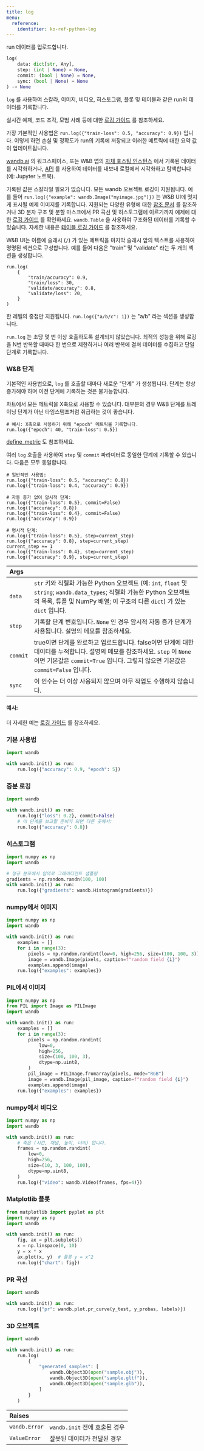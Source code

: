 ---
title: log
menu:
  reference:
    identifier: ko-ref-python-log
---

<Card title="View the source code" href="https://www.github.com/wandb/wandb/tree/637bddf198525810add5804059001b1b319d6ad1/wandb/sdk/wandb_run.py#L1613-L1873" icon="github"/>

run 데이터를 업로드합니다.

```python
log(
    data: dict[str, Any],
    step: (int | None) = None,
    commit: (bool | None) = None,
    sync: (bool | None) = None
) -> None
```

`log` 를 사용하여 스칼라, 이미지, 비디오, 히스토그램, 플롯 및 테이블과 같은 run의 데이터를 기록합니다.

실시간 예제, 코드 조각, 모범 사례 등에 대한 [로깅 가이드](https://docs.wandb.ai/guides/track/log) 를 참조하세요.

가장 기본적인 사용법은 `run.log({"train-loss": 0.5, "accuracy": 0.9})` 입니다. 이렇게 하면 손실 및 정확도가 run의 기록에 저장되고 이러한 메트릭에 대한 요약 값이 업데이트됩니다.

[wandb.ai](https://wandb.ai) 의 워크스페이스, 또는 W&B 앱의 [자체 호스팅 인스턴스](https://docs.wandb.ai/guides/hosting) 에서 기록된 데이터를 시각화하거나, [API](https://docs.wandb.ai/guides/track/public-api-guide) 를 사용하여 데이터를 내보내 로컬에서 시각화하고 탐색합니다 (예: Jupyter 노트북).

기록된 값은 스칼라일 필요가 없습니다. 모든 wandb 오브젝트 로깅이 지원됩니다. 예를 들어 `run.log({"example": wandb.Image("myimage.jpg")})` 는 W&B UI에 멋지게 표시될 예제 이미지를 기록합니다. 지원되는 다양한 유형에 대한 [참조 문서](https://docs.wandb.ai/ref/python/sdk/data-types/) 를 참조하거나 3D 분자 구조 및 분할 마스크에서 PR 곡선 및 히스토그램에 이르기까지 예제에 대한 [로깅 가이드](https://docs.wandb.ai/guides/track/log) 를 확인하세요. `wandb.Table` 을 사용하여 구조화된 데이터를 기록할 수 있습니다. 자세한 내용은 [테이블 로깅 가이드](https://docs.wandb.ai/guides/models/tables/tables-walkthrough) 를 참조하세요.

W&B UI는 이름에 슬래시 (`/`) 가 있는 메트릭을 마지막 슬래시 앞의 텍스트를 사용하여 명명된 섹션으로 구성합니다. 예를 들어 다음은 "train" 및 "validate" 라는 두 개의 섹션을 생성합니다.

```
run.log(
    {
        "train/accuracy": 0.9,
        "train/loss": 30,
        "validate/accuracy": 0.8,
        "validate/loss": 20,
    }
)
```

한 레벨의 중첩만 지원됩니다. `run.log({"a/b/c": 1})` 는 "a/b" 라는 섹션을 생성합니다.

`run.log` 는 초당 몇 번 이상 호출하도록 설계되지 않았습니다. 최적의 성능을 위해 로깅을 N번 반복할 때마다 한 번으로 제한하거나 여러 반복에 걸쳐 데이터를 수집하고 단일 단계로 기록합니다.

### W&B 단계

기본적인 사용법으로, `log` 를 호출할 때마다 새로운 "단계" 가 생성됩니다. 단계는 항상 증가해야 하며 이전 단계에 기록하는 것은 불가능합니다.

차트에서 모든 메트릭을 X축으로 사용할 수 있습니다. 대부분의 경우 W&B 단계를 트레이닝 단계가 아닌 타임스탬프처럼 취급하는 것이 좋습니다.

```
# 예시: X축으로 사용하기 위해 "epoch" 메트릭을 기록합니다.
run.log({"epoch": 40, "train-loss": 0.5})
```

[define_metric](https://docs.wandb.ai/ref/python/sdk/classes/run/#method-rundefine_metric) 도 참조하세요.

여러 `log` 호출을 사용하여 `step` 및 `commit` 파라미터로 동일한 단계에 기록할 수 있습니다. 다음은 모두 동일합니다.

```
# 일반적인 사용법:
run.log({"train-loss": 0.5, "accuracy": 0.8})
run.log({"train-loss": 0.4, "accuracy": 0.9})

# 자동 증가 없이 암시적 단계:
run.log({"train-loss": 0.5}, commit=False)
run.log({"accuracy": 0.8})
run.log({"train-loss": 0.4}, commit=False)
run.log({"accuracy": 0.9})

# 명시적 단계:
run.log({"train-loss": 0.5}, step=current_step)
run.log({"accuracy": 0.8}, step=current_step)
current_step += 1
run.log({"train-loss": 0.4}, step=current_step)
run.log({"accuracy": 0.9}, step=current_step)
```

| Args |  |
| :--- | :--- |
|  `data` |  `str` 키와 직렬화 가능한 Python 오브젝트 (예: `int`, `float` 및 `string`; `wandb.data_types`; 직렬화 가능한 Python 오브젝트의 목록, 튜플 및 NumPy 배열; 이 구조의 다른 `dict`) 가 있는 `dict` 입니다. |
|  `step` |  기록할 단계 번호입니다. `None` 인 경우 암시적 자동 증가 단계가 사용됩니다. 설명의 메모를 참조하세요. |
|  `commit` |  true이면 단계를 완료하고 업로드합니다. false이면 단계에 대한 데이터를 누적합니다. 설명의 메모를 참조하세요. `step` 이 `None` 이면 기본값은 `commit=True` 입니다. 그렇지 않으면 기본값은 `commit=False` 입니다. |
|  `sync` |  이 인수는 더 이상 사용되지 않으며 아무 작업도 수행하지 않습니다. |

#### 예시:

더 자세한 예는 [로깅 가이드](https://docs.wandb.ai/guides/track/log) 를 참조하세요.

### 기본 사용법

```python
import wandb

with wandb.init() as run:
    run.log({"accuracy": 0.9, "epoch": 5})
```

### 증분 로깅

```python
import wandb

with wandb.init() as run:
    run.log({"loss": 0.2}, commit=False)
    # 이 단계를 보고할 준비가 되면 다른 곳에서:
    run.log({"accuracy": 0.8})
```

### 히스토그램

```python
import numpy as np
import wandb

# 정규 분포에서 임의로 그레이디언트 샘플링
gradients = np.random.randn(100, 100)
with wandb.init() as run:
    run.log({"gradients": wandb.Histogram(gradients)})
```

### numpy에서 이미지

```python
import numpy as np
import wandb

with wandb.init() as run:
    examples = []
    for i in range(3):
        pixels = np.random.randint(low=0, high=256, size=(100, 100, 3))
        image = wandb.Image(pixels, caption=f"random field {i}")
        examples.append(image)
    run.log({"examples": examples})
```

### PIL에서 이미지

```python
import numpy as np
from PIL import Image as PILImage
import wandb

with wandb.init() as run:
    examples = []
    for i in range(3):
        pixels = np.random.randint(
            low=0,
            high=256,
            size=(100, 100, 3),
            dtype=np.uint8,
        )
        pil_image = PILImage.fromarray(pixels, mode="RGB")
        image = wandb.Image(pil_image, caption=f"random field {i}")
        examples.append(image)
    run.log({"examples": examples})
```

### numpy에서 비디오

```python
import numpy as np
import wandb

with wandb.init() as run:
    # 축은 (시간, 채널, 높이, 너비) 입니다.
    frames = np.random.randint(
        low=0,
        high=256,
        size=(10, 3, 100, 100),
        dtype=np.uint8,
    )
    run.log({"video": wandb.Video(frames, fps=4)})
```

### Matplotlib 플롯

```python
from matplotlib import pyplot as plt
import numpy as np
import wandb

with wandb.init() as run:
    fig, ax = plt.subplots()
    x = np.linspace(0, 10)
    y = x * x
    ax.plot(x, y)  # 플롯 y = x^2
    run.log({"chart": fig})
```

### PR 곡선

```python
import wandb

with wandb.init() as run:
    run.log({"pr": wandb.plot.pr_curve(y_test, y_probas, labels)})
```

### 3D 오브젝트

```python
import wandb

with wandb.init() as run:
    run.log(
        {
            "generated_samples": [
                wandb.Object3D(open("sample.obj")),
                wandb.Object3D(open("sample.gltf")),
                wandb.Object3D(open("sample.glb")),
            ]
        }
    )
```

| Raises |  |
| :--- | :--- |
|  `wandb.Error` |  `wandb.init` 전에 호출된 경우 |
|  `ValueError` |  잘못된 데이터가 전달된 경우 |
```